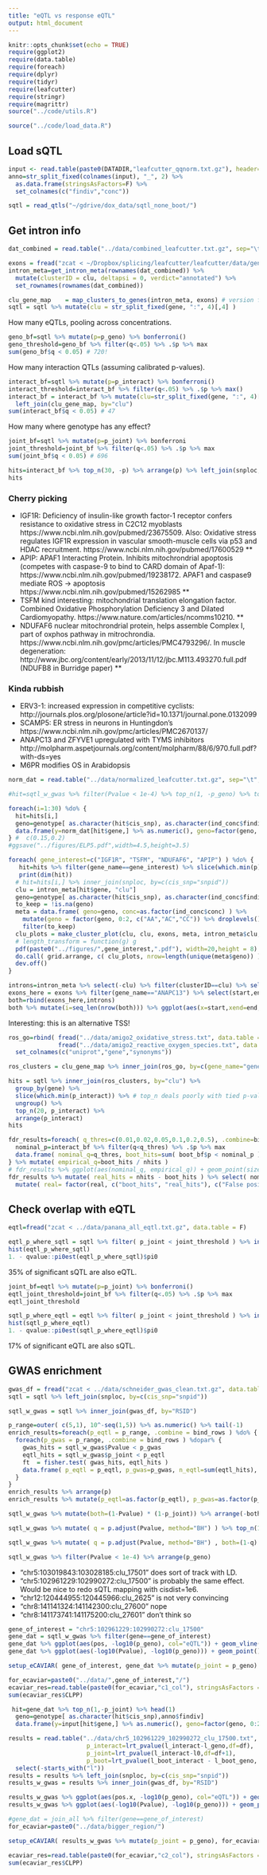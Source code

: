 ```yaml
---
title: "eQTL vs response eQTL"
output: html_document
---
```


```r
knitr::opts_chunk$set(echo = TRUE)
require(ggplot2)
require(data.table)
require(foreach)
require(dplyr)
require(tidyr)
require(leafcutter)
require(stringr)
require(magrittr)
source("../code/utils.R")

```

```r
source("../code/load_data.R")
```
## Load sQTL

```r
input <- read.table(paste0(DATADIR,"leafcutter_qqnorm.txt.gz"), header=T, sep="\t", check.names = F)
anno=str_split_fixed(colnames(input), "_", 2) %>% 
  as.data.frame(stringsAsFactors=F) %>%
  set_colnames(c("findiv","conc"))
```

```r
sqtl = read_qtls("~/gdrive/dox_data/sqtl_none_boot/")
```

## Get intron info

```r
dat_combined = read.table("../data/combined_leafcutter.txt.gz", sep="\t", header=T)
```

```r
exons = fread("zcat < ~/Dropbox/splicing/leafcutter/leafcutter/data/gencode.v26.exons.txt.gz", data.table = F)
intron_meta=get_intron_meta(rownames(dat_combined)) %>% 
  mutate(clusterID = clu, deltapsi = 0, verdict="annotated") %>% 
  set_rownames(rownames(dat_combined))

clu_gene_map    = map_clusters_to_genes(intron_meta, exons) # version from utils.R
sqtl = sqtl %>% mutate(clu = str_split_fixed(gene, ":", 4)[,4] )
```

How many eQTLs, pooling across concentrations. 
```r
geno_bf=sqtl %>% mutate(p=p_geno) %>% bonferroni()
geno_threshold=geno_bf %>% filter(q<.05) %>% .$p %>% max
sum(geno_bf$q < 0.05) # 720! 
```

How many interaction QTLs (assuming calibrated p-values). 
```r
interact_bf=sqtl %>% mutate(p=p_interact) %>% bonferroni()
interact_threshold=interact_bf %>% filter(q<.05) %>% .$p %>% max()
interact_bf = interact_bf %>% mutate(clu=str_split_fixed(gene, ":", 4)[,4] ) %>%
  left_join(clu_gene_map, by="clu") 
sum(interact_bf$q < 0.05) # 47
```

How many where genotype has any effect? 
```r
joint_bf=sqtl %>% mutate(p=p_joint) %>% bonferroni
joint_threshold=joint_bf %>% filter(q<.05) %>% .$p %>% max
sum(joint_bf$q < 0.05) # 696
```



```r
hits=interact_bf %>% top_n(30, -p) %>% arrange(p) %>% left_join(snploc, by=c(cis_snp="snpid"))
hits
```

### Cherry picking

- IGF1R: Deficiency of insulin-like growth factor-1 receptor confers resistance to oxidative stress in C2C12 myoblasts https://www.ncbi.nlm.nih.gov/pubmed/23675509. Also: Oxidative stress regulates IGF1R expression in vascular smooth-muscle cells via p53 and HDAC recruitment. https://www.ncbi.nlm.nih.gov/pubmed/17600529 **
- APIP: APAF1 Interacting Protein. Inhibits mitochrondrial apoptosis (competes with caspase-9 to bind to CARD domain of Apaf-1): https://www.ncbi.nlm.nih.gov/pubmed/19238172. APAF1 and caspase9 mediate ROS -> apoptosis https://www.ncbi.nlm.nih.gov/pubmed/15262985 **
- TSFM kind interesting: mitochondrial translation elongation factor.  Combined Oxidative Phosphorylation Deficiency 3 and Dilated Cardiomyopathy. https://www.nature.com/articles/ncomms10210. **
- NDUFAF6 nuclear mitochrondrial protein, helps assemble Complex I, part of oxphos pathway in mitrochrondia. https://www.ncbi.nlm.nih.gov/pmc/articles/PMC4793296/. In muscle degeneration: http://www.jbc.org/content/early/2013/11/12/jbc.M113.493270.full.pdf (NDUFB8 in Burridge paper) **

### Kinda rubbish 

- ERV3-1: increased expression in competitive cyclists: http://journals.plos.org/plosone/article?id=10.1371/journal.pone.0132099
- SCAMP5: ER stress in neurons in Huntingdon's https://www.ncbi.nlm.nih.gov/pmc/articles/PMC2670137/
- ANAPC13 and ZFYVE1 upregulated with TYMS inhibitors http://molpharm.aspetjournals.org/content/molpharm/88/6/970.full.pdf?with-ds=yes
- M6PR modifies OS in Arabidopsis

```r
norm_dat = read.table("../data/normalized_leafcutter.txt.gz", sep="\t", header=T)
```

```r
#hit=sqtl_w_gwas %>% filter(Pvalue < 1e-4) %>% top_n(1, -p_geno) %>% top_n(1, -Pvalue)

foreach(i=1:30) %do% {
  hit=hits[i,]
  geno=genotype[ as.character(hit$cis_snp), as.character(ind_conc$findiv)]
  data.frame(y=norm_dat[hit$gene,] %>% as.numeric(), geno=factor(geno, 0:2, c("AA","AC","CC")), conc=ind_conc$conc) %>% filter(!is.na(geno)) %>% ggplot(aes(as.factor(conc), y, col=geno)) + geom_boxplot(outlier.shape = NA, width = 0.625, position = position_dodge(width = 0.75)) + geom_point(position = position_jitterdodge(dodge.width =  .75, jitter.width = 0.2, jitter.height = 0.), alpha=0.5, size=3) + ylab(expression(paste("ELP5 expression (log"[2]," cpm)"))) + xlab(expression("Doxorubicin concentration ("*mu*"M)")) + theme_bw(base_size=14) + scale_color_manual(values=cbPalette, name=hit$RSID) +theme(axis.text.x = element_text(angle = 45, vjust = 1, hjust=1), legend.position = "top", legend.background = element_blank() ) + ylim(0,1) + ggtitle(paste(i, hit$gene_name)) #+ ggtitle(paste("Gene:",hit$gene,"SNP:",hit$cis_snp)) 
} #  c(0.15,0.2)
#ggsave("../figures/ELP5.pdf",width=4.5,height=3.5)
```






```r
foreach( gene_interest=c("IGF1R", "TSFM", "NDUFAF6", "APIP") ) %do% {
   hit=hits %>% filter(gene_name==gene_interest) %>% slice(which.min(p))
   print(dim(hit))
  # hit=hits[i,] %>% inner_join(snploc, by=c(cis_snp="snpid"))
  clu = intron_meta[hit$gene, "clu"]
  geno=genotype[ as.character(hit$cis_snp), as.character(ind_conc$findiv)]
  to_keep = !is.na(geno)
  meta = data.frame( geno=geno, conc=as.factor(ind_conc$conc) ) %>% 
    mutate(geno = factor(geno, 0:2, c("AA","AC","CC")) %>% droplevels(), group=interaction(conc,geno,sep="|")) %>%
    filter(to_keep)
  clu_plots = make_cluster_plot(clu, clu, exons, meta, intron_meta$clu, dat_combined[,to_keep], intron_meta, snp_pos = hit$pos )
  # length_transform = function(g) g
  pdf(paste0("../figures/",gene_interest,".pdf"), width=20,height = 8)
  do.call( grid.arrange, c( clu_plots, nrow=length(unique(meta$geno)) ) )
  dev.off()
}
```

```r
introns=intron_meta %>% select(-clu) %>% filter(clusterID==clu) %>% select(start,end) %>% mutate(what="intron")
exons_here = exons %>% filter(gene_name=="ANAPC13") %>% select(start,end) %>% mutate(what="exon")
both=rbind(exons_here,introns)
both %>% mutate(i=seq_len(nrow(both))) %>% ggplot(aes(x=start,xend=end,y=i,yend=i,col=what)) + geom_segment()
```

Interesting: this is an alternative TSS! 


```r
ros_go=rbind( fread("../data/amigo2_oxidative_stress.txt", data.table = F),
              fread("../data/amigo2_reactive_oxygen_species.txt", data.table = F) ) %>%
  set_colnames(c("uniprot","gene","synonyms"))

ros_clusters = clu_gene_map %>% inner_join(ros_go, by=c(gene_name="gene"))
```

```r
hits = sqtl %>% inner_join(ros_clusters, by="clu") %>% 
  group_by(gene) %>% 
  slice(which.min(p_interact)) %>% # top_n deals poorly with tied p-values
  ungroup() %>% 
  top_n(20, p_interact) %>%
  arrange(p_interact)
hits
```

```r
fdr_results=foreach( q_thres=c(0.01,0.02,0.05,0.1,0.2,0.5), .combine=bind_rows )  %do% {
  nominal_p=interact_bf %>% filter(q<q_thres) %>% .$p %>% max
  data.frame( nominal_q=q_thres, boot_hits=sum( boot_bf$p < nominal_p ), nhits=sum( interact_bf$q < q_thres), nominal_p=nominal_p )
} %>% mutate( empirical_q=boot_hits / nhits )
# fdr_results %>% ggplot(aes(nominal_q, empirical_q)) + geom_point(size=3)  + geom_abline()
fdr_results %>% mutate( real_hits = nhits - boot_hits ) %>% select( nominal_q, empirical_q, real_hits, boot_hits ) %>% gather( real, hits, real_hits, boot_hits ) %>%
  mutate( real= factor(real, c("boot_hits", "real_hits"), c("False positive", "True positive") ), empirical_q=as.factor(format(empirical_q,digits=2)) , nominal_q=as.factor(format(nominal_q,digits=2))) %>% ggplot(aes( nominal_q, hits, fill=real)) + geom_bar(stat="identity" ) + geom_text(aes(nominal_q, -40, label=paste0("(",empirical_q,")") ) ) + xlab("Nominal FDR (Empirical FDR)") + ylab("Number of associations") + theme(legend.position = c(.2,.8))
```

## Check overlap with eQTL

```r
eqtl=fread("zcat < ../data/panana_all_eqtl.txt.gz", data.table = F)
```

```r
eqtl_p_where_sqtl = sqtl %>% filter( p_joint < joint_threshold ) %>% inner_join(eqtl, by="cis_snp") %>% .$p_joint.y
hist(eqtl_p_where_sqtl)
1. - qvalue::pi0est(eqtl_p_where_sqtl)$pi0
```

35% of significant sQTL are also eQTL.

```r
joint_bf=eqtl %>% mutate(p=p_joint) %>% bonferroni()
eqtl_joint_threshold=joint_bf %>% filter(q<.05) %>% .$p %>% max
eqtl_joint_threshold
```

```r
sqtl_p_where_eqtl = eqtl %>% filter( p_joint < joint_threshold ) %>% inner_join(sqtl, by="cis_snp") %>% .$p_joint.y
hist(sqtl_p_where_eqtl)
1. - qvalue::pi0est(sqtl_p_where_eqtl)$pi0
```

17% of significant eQTL are also sQTL. 

## GWAS enrichment

```r
gwas_df = fread("zcat < ../data/schneider_gwas_clean.txt.gz", data.table = F)
sqtl = sqtl %>% left_join(snploc, by=c(cis_snp="snpid")) 
```

```r
sqtl_w_gwas = sqtl %>% inner_join(gwas_df, by="RSID")
```

```r
p_range=outer( c(5,1), 10^-seq(1,5)) %>% as.numeric() %>% tail(-1)
enrich_results=foreach(p_eqtl = p_range, .combine = bind_rows ) %do% {
  foreach(p_gwas = p_range, .combine = bind_rows ) %dopar% {
    gwas_hits = sqtl_w_gwas$Pvalue < p_gwas
    eqtl_hits = sqtl_w_gwas$p_joint < p_eqtl
    ft  = fisher.test( gwas_hits, eqtl_hits )
    data.frame( p_eqtl = p_eqtl, p_gwas=p_gwas, n_eqtl=sum(eqtl_hits), gwas_hits=sum(gwas_hits),  overlap=sum(gwas_hits & eqtl_hits), OR=ft$estimate, p = ft$p.value)
  }
}
enrich_results %>% arrange(p)
enrich_results %>% mutate(p_eqtl=as.factor(p_eqtl), p_gwas=as.factor(p_gwas)) %>% ggplot(aes(p_eqtl,p_gwas, fill=log(OR), label=paste( format(p,digits=1), format(OR,digits=1)))) + geom_tile() + geom_text() + theme(axis.text.x = element_text(angle = 45, vjust = 1, hjust=1)) + scale_fill_gradient2()
```

```r
sqtl_w_gwas %>% mutate(both=(1-Pvalue) * (1-p_joint)) %>% arrange(-both)
```

```r
sqtl_w_gwas %>% mutate( q = p.adjust(Pvalue, method="BH") ) %>% top_n(10, -q)
```

```r
sqtl_w_gwas %>% mutate( q = p.adjust(Pvalue, method="BH") , both=(1-q) * (1-p_joint)) %>% arrange(-both)
```

```r
sqtl_w_gwas %>% filter(Pvalue < 1e-4) %>% arrange(p_geno) 
```

-  "chr5:103019843:103028185:clu_17501" does sort of track with LD. 
- "chr5:102961229:102990272:clu_17500" is probably the same effect. Would be nice to redo sQTL mapping with cisdist=1e6.
- "chr12:120444955:120445966:clu_2625" is not very convincing
- "chr8:141141324:141142300:clu_27600" nope
- "chr8:141173741:141175200:clu_27601" don't think so

```r
gene_of_interest = "chr5:102961229:102990272:clu_17500"
gene_dat = sqtl_w_gwas %>% filter(gene==gene_of_interest) 
gene_dat %>% ggplot(aes(pos, -log10(p_geno), col="eQTL")) + geom_vline(aes(xintercept=pos),alpha=0.1) + geom_point() + geom_point(aes(pos, -log10(Pvalue), col="GWAS")) + theme_bw() + theme(panel.grid.major.x = element_blank(), panel.grid.minor.x = element_blank()) # + coord_cartesian(xlim=c(58300000,58400000))
gene_dat %>% ggplot(aes(-log10(Pvalue), -log10(p_geno))) + geom_point()
```
```r
setup_eCAVIAR( gene_of_interest, gene_dat %>% mutate(p_joint = p_geno) )
```

```r
for_ecaviar=paste0("../data/",gene_of_interest,"/")
ecaviar_res=read.table(paste0(for_ecaviar,"c1_col"), stringsAsFactors = F, header = T)
sum(ecaviar_res$CLPP)
```

```r
 hit=gene_dat %>% top_n(1,-p_joint) %>% head(1)
  geno=genotype[ as.character(hit$cis_snp),anno$findiv]
  data.frame(y=input[hit$gene,] %>% as.numeric(), geno=factor(geno, 0:2, c("AA","AC","CC")), conc=anno$conc) %>% filter(!is.na(geno)) %>% ggplot(aes(as.factor(conc), y, col=geno)) + geom_boxplot(outlier.shape = NA, width = 0.625, position = position_dodge(width = 0.75)) + geom_point(position = position_jitterdodge(dodge.width =  .75, jitter.width = 0.2, jitter.height = 0.), alpha=0.5, size=3) + ylab(expression(paste("ELP5 expression (log"[2]," cpm)"))) + xlab(expression("Doxorubicin concentration ("*mu*"M)")) + theme_bw(base_size=14) + scale_color_manual(values=cbPalette, name=hit$RSID) +theme(axis.text.x = element_text(angle = 45, vjust = 1, hjust=1), legend.position = "top", legend.background = element_blank() ) 
```

```r
results = read.table("../data/chr5_102961229_102990272_clu_17500.txt", stringsAsFactors = F, header=T) %>% mutate( p_geno=lrt_pvalue(l_geno-l0,df=1),
                      p_interact=lrt_pvalue(l_interact-l_geno,df=df), 
                      p_joint=lrt_pvalue(l_interact-l0,df=df+1),
                      p_boot=lrt_pvalue(l_boot_interact - l_boot_geno, df ) ) %>%
  select(-starts_with("l"))
results = results %>% left_join(snploc, by=c(cis_snp="snpid")) 
results_w_gwas = results %>% inner_join(gwas_df, by="RSID")
```

```r
results_w_gwas %>% ggplot(aes(pos.x, -log10(p_geno), col="eQTL")) + geom_vline(aes(xintercept=pos.x),alpha=0.1) + geom_point() + geom_point(aes(pos.x, -log10(Pvalue), col="GWAS")) + theme_bw() + theme(panel.grid.major.x = element_blank(), panel.grid.minor.x = element_blank()) # + coord_cartesian(xlim=c(58300000,58400000))
results_w_gwas %>% ggplot(aes(-log10(Pvalue), -log10(p_geno))) + geom_point()
```

```r
#gene_dat = join_all %>% filter(gene==gene_of_interest) 
for_ecaviar=paste0("../data/bigger_region/")

setup_eCAVIAR( results_w_gwas %>% mutate(p_joint = p_geno), for_ecaviar ) 
```

```r
ecaviar_res=read.table(paste0(for_ecaviar,"c2_col"), stringsAsFactors = F, header = T)
sum(ecaviar_res$CLPP)
```
